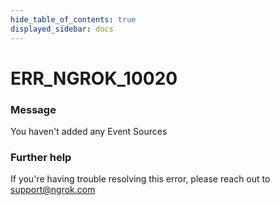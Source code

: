 ```yaml
---
hide_table_of_contents: true
displayed_sidebar: docs
---
```



# ERR_NGROK_10020

### Message
You haven't added any Event Sources

<ErrorDetails error='err_ngrok_10020' />


### Further help
If you're having trouble resolving this error, please reach out to [support@ngrok.com](mailto:support@ngrok.com?subject=Help%20with%20ERR_NGROK_10020)

